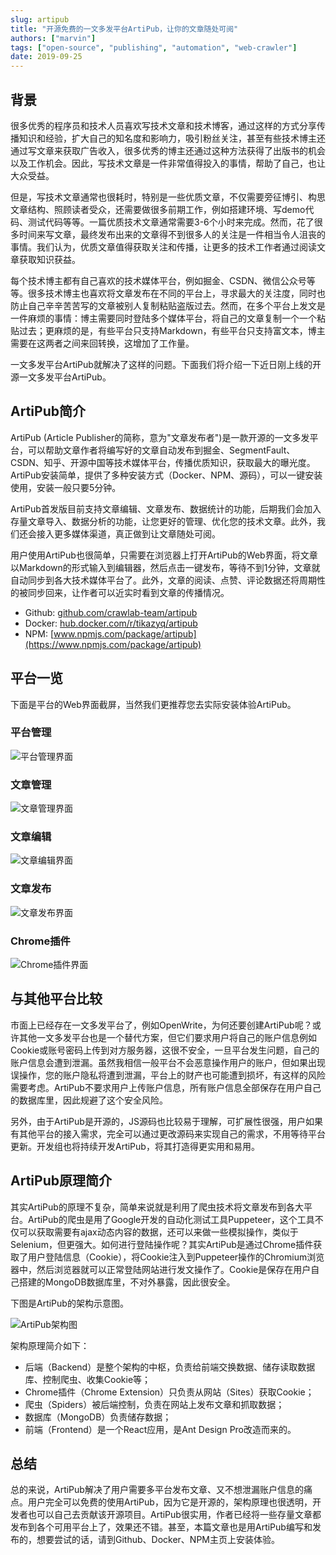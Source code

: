 ```yaml
---
slug: artipub
title: "开源免费的一文多发平台ArtiPub，让你的文章随处可阅"
authors: ["marvin"]
tags: ["open-source", "publishing", "automation", "web-crawler"]
date: 2019-09-25
---
```


## 背景

很多优秀的程序员和技术人员喜欢写技术文章和技术博客，通过这样的方式分享传播知识和经验，扩大自己的知名度和影响力，吸引粉丝关注，甚至有些技术博主还通过写文章来获取广告收入，很多优秀的博主还通过这种方法获得了出版书的机会以及工作机会。因此，写技术文章是一件非常值得投入的事情，帮助了自己，也让大众受益。

但是，写技术文章通常也很耗时，特别是一些优质文章，不仅需要旁征博引、构思文章结构、照顾读者受众，还需要做很多前期工作，例如搭建环境、写demo代码、测试代码等等。一篇优质技术文章通常需要3-6个小时来完成。然而，花了很多时间来写文章，最终发布出来的文章得不到很多人的关注是一件相当令人沮丧的事情。我们认为，优质文章值得获取关注和传播，让更多的技术工作者通过阅读文章获取知识获益。

每个技术博主都有自己喜欢的技术媒体平台，例如掘金、CSDN、微信公众号等等。很多技术博主也喜欢将文章发布在不同的平台上，寻求最大的关注度，同时也防止自己辛辛苦苦写的文章被别人复制粘贴盗版过去。然而，在多个平台上发文是一件麻烦的事情：博主需要同时登陆多个媒体平台，将自己的文章复制一个一个粘贴过去；更麻烦的是，有些平台只支持Markdown，有些平台只支持富文本，博主需要在这两者之间来回转换，这增加了工作量。

一文多发平台ArtiPub就解决了这样的问题。下面我们将介绍一下近日刚上线的开源一文多发平台ArtiPub。

## ArtiPub简介

ArtiPub (Article Publisher的简称，意为"文章发布者")是一款开源的一文多发平台，可以帮助文章作者将编写好的文章自动发布到掘金、SegmentFault、CSDN、知乎、开源中国等技术媒体平台，传播优质知识，获取最大的曝光度。ArtiPub安装简单，提供了多种安装方式（Docker、NPM、源码），可以一键安装使用，安装一般只要5分钟。

ArtiPub首发版目前支持文章编辑、文章发布、数据统计的功能，后期我们会加入存量文章导入、数据分析的功能，让您更好的管理、优化您的技术文章。此外，我们还会接入更多媒体渠道，真正做到让文章随处可阅。

用户使用ArtiPub也很简单，只需要在浏览器上打开ArtiPub的Web界面，将文章以Markdown的形式输入到编辑器，然后点击一键发布，等待不到1分钟，文章就自动同步到各大技术媒体平台了。此外，文章的阅读、点赞、评论数据还将周期性的被同步回来，让作者可以近实时看到文章的传播情况。

- Github: [github.com/crawlab-team/artipub](https://github.com/crawlab-team/artipub)
- Docker: [hub.docker.com/r/tikazyq/artipub](https://hub.docker.com/r/tikazyq/artipub)
- NPM: [www.npmjs.com/package/artipub](https://www.npmjs.com/package/artipub)

## 平台一览

下面是平台的Web界面截屏，当然我们更推荐您去实际安装体验ArtiPub。

### 平台管理

![平台管理界面](https://p1-jj.byteimg.com/tos-cn-i-t2oaga2asx/gold-user-assets/2019/9/21/16d51b8fad0d9189~tplv-t2oaga2asx-jj-mark:3024:0:0:0:q75.awebp)

### 文章管理

![文章管理界面](https://p1-jj.byteimg.com/tos-cn-i-t2oaga2asx/gold-user-assets/2019/9/21/16d51b8fc643c073~tplv-t2oaga2asx-jj-mark:3024:0:0:0:q75.awebp)

### 文章编辑

![文章编辑界面](https://p1-jj.byteimg.com/tos-cn-i-t2oaga2asx/gold-user-assets/2019/9/22/16d56abab85dbb0f~tplv-t2oaga2asx-jj-mark:3024:0:0:0:q75.awebp)

### 文章发布

![文章发布界面](https://p1-jj.byteimg.com/tos-cn-i-t2oaga2asx/gold-user-assets/2019/9/21/16d51b8fc9febf80~tplv-t2oaga2asx-jj-mark:3024:0:0:0:q75.awebp)

### Chrome插件

![Chrome插件界面](https://p1-jj.byteimg.com/tos-cn-i-t2oaga2asx/gold-user-assets/2019/9/21/16d51b9012954ad7~tplv-t2oaga2asx-jj-mark:3024:0:0:0:q75.awebp)

## 与其他平台比较

市面上已经存在一文多发平台了，例如OpenWrite，为何还要创建ArtiPub呢？或许其他一文多发平台也是一个替代方案，但它们要求用户将自己的账户信息例如Cookie或账号密码上传到对方服务器，这很不安全，一旦平台发生问题，自己的账户信息会遭到泄漏。虽然我相信一般平台不会恶意操作用户的账户，但如果出现误操作，您的账户隐私将遭到泄漏，平台上的财产也可能遭到损坏，有这样的风险需要考虑。ArtiPub不要求用户上传账户信息，所有账户信息全部保存在用户自己的数据库里，因此规避了这个安全风险。

另外，由于ArtiPub是开源的，JS源码也比较易于理解，可扩展性很强，用户如果有其他平台的接入需求，完全可以通过更改源码来实现自己的需求，不用等待平台更新。开发组也将持续开发ArtiPub，将其打造得更实用和易用。

## ArtiPub原理简介

其实ArtiPub的原理不复杂，简单来说就是利用了爬虫技术将文章发布到各大平台。ArtiPub的爬虫是用了Google开发的自动化测试工具Puppeteer，这个工具不仅可以获取需要有ajax动态内容的数据，还可以来做一些模拟操作，类似于Selenium，但更强大。如何进行登陆操作呢？其实ArtiPub是通过Chrome插件获取了用户登陆信息（Cookie），将Cookie注入到Puppeteer操作的Chromium浏览器中，然后浏览器就可以正常登陆网站进行发文操作了。Cookie是保存在用户自己搭建的MongoDB数据库里，不对外暴露，因此很安全。

下图是ArtiPub的架构示意图。

![ArtiPub架构图](https://p1-jj.byteimg.com/tos-cn-i-t2oaga2asx/gold-user-assets/2019/9/21/16d51b8ff391b428~tplv-t2oaga2asx-jj-mark:3024:0:0:0:q75.awebp)

架构原理简介如下：

- 后端（Backend）是整个架构的中枢，负责给前端交换数据、储存读取数据库、控制爬虫、收集Cookie等；
- Chrome插件（Chrome Extension）只负责从网站（Sites）获取Cookie；
- 爬虫（Spiders）被后端控制，负责在网站上发布文章和抓取数据；
- 数据库（MongoDB）负责储存数据；
- 前端（Frontend）是一个React应用，是Ant Design Pro改造而来的。

## 总结

总的来说，ArtiPub解决了用户需要多平台发布文章、又不想泄漏账户信息的痛点。用户完全可以免费的使用ArtiPub，因为它是开源的，架构原理也很透明，开发者也可以自己去贡献该开源项目。ArtiPub很实用，作者已经将一些存量文章都发布到各个可用平台上了，效果还不错。甚至，本篇文章也是用ArtiPub编写和发布的，想要尝试的话，请到Github、Docker、NPM主页上安装体验。
